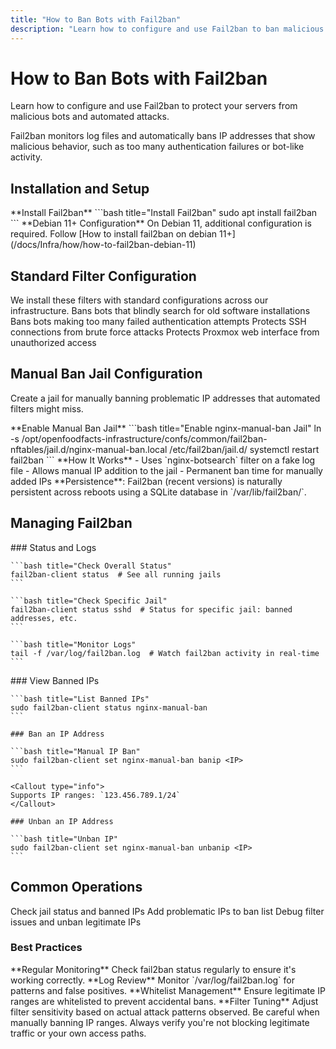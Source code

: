 ```yaml
---
title: "How to Ban Bots with Fail2ban"
description: "Learn how to configure and use Fail2ban to ban malicious bots from your servers. This guide covers installing Fail2ban, setting up various filters, creating a manual ban jail, and managing banned IP addresses."
---
```



# How to Ban Bots with Fail2ban

Learn how to configure and use Fail2ban to protect your servers from malicious bots and automated attacks.

<Callout type="info">
  Fail2ban monitors log files and automatically bans IP addresses that show
  malicious behavior, such as too many authentication failures or bot-like
  activity.
</Callout>

## Installation and Setup

<Steps>
  <Step>
    **Install Fail2ban**
    ```bash title="Install Fail2ban"
    sudo apt install fail2ban
    ```
  </Step>

  <Step>
    **Debian 11+ Configuration**
    <Callout type="info">
      On Debian 11, additional configuration is required. Follow [How to install
      fail2ban on debian 11+](/docs/Infra/how/how-to-fail2ban-debian-11)
    </Callout>
  </Step>
</Steps>

## Standard Filter Configuration

<Callout type="info">
  We install these filters with standard configurations across our
  infrastructure.
</Callout>

<Cards>
  <Card title="nginx-botsearch" href="#standard-filters">
    Bans bots that blindly search for old software installations
  </Card>
  <Card title="nginx-http-auth" href="#standard-filters">
    Bans bots making too many failed authentication attempts
  </Card>
  <Card title="sshd" href="#standard-filters">
    Protects SSH connections from brute force attacks
  </Card>
  <Card title="proxmox_ui" href="#standard-filters">
    Protects Proxmox web interface from unauthorized access
  </Card>
</Cards>

## Manual Ban Jail Configuration

Create a jail for manually banning problematic IP addresses that automated filters might miss.

<Steps>
  <Step>
    **Enable Manual Ban Jail**
    ```bash title="Enable nginx-manual-ban Jail"
    ln -s /opt/openfoodfacts-infrastructure/confs/common/fail2ban-nftables/jail.d/nginx-manual-ban.local /etc/fail2ban/jail.d/
    systemctl restart fail2ban
    ```
  </Step>

  <Step>
    **How It Works** - Uses `nginx-botsearch` filter on a fake log file - Allows
    manual IP addition to the jail - Permanent ban time for manually added IPs
  </Step>
</Steps>

<Callout type="info">
  **Persistence**: Fail2ban (recent versions) is naturally persistent across
  reboots using a SQLite database in `/var/lib/fail2ban/`.
</Callout>

## Managing Fail2ban

<Tabs>
  <Tab value="status" label="Status & Monitoring">
    ### Status and Logs
    
    ```bash title="Check Overall Status"
    fail2ban-client status  # See all running jails
    ```
    
    ```bash title="Check Specific Jail"
    fail2ban-client status sshd  # Status for specific jail: banned addresses, etc.
    ```
    
    ```bash title="Monitor Logs"
    tail -f /var/log/fail2ban.log  # Watch fail2ban activity in real-time
    ```
  </Tab>
  
  <Tab value="management" label="IP Management">
    ### View Banned IPs
    
    ```bash title="List Banned IPs"
    sudo fail2ban-client status nginx-manual-ban
    ```
    
    ### Ban an IP Address
    
    ```bash title="Manual IP Ban"
    sudo fail2ban-client set nginx-manual-ban banip <IP>
    ```
    
    <Callout type="info">
    Supports IP ranges: `123.456.789.1/24`
    </Callout>
    
    ### Unban an IP Address
    
    ```bash title="Unban IP"
    sudo fail2ban-client set nginx-manual-ban unbanip <IP>
    ```
  </Tab>
</Tabs>

## Common Operations

<Cards>
  <Card title="Monitor Activity" href="#monitoring">
    Check jail status and banned IPs
  </Card>
  <Card title="Manual Bans" href="#manual-management">
    Add problematic IPs to ban list
  </Card>
  <Card title="Troubleshooting" href="#troubleshooting">
    Debug filter issues and unban legitimate IPs
  </Card>
</Cards>

### Best Practices

<Steps>
  <Step>
    **Regular Monitoring** Check fail2ban status regularly to ensure it's
    working correctly.
  </Step>

  <Step>
    **Log Review** Monitor `/var/log/fail2ban.log` for patterns and false
    positives.
  </Step>

  <Step>
    **Whitelist Management** Ensure legitimate IP ranges are whitelisted to
    prevent accidental bans.
  </Step>

  <Step>
    **Filter Tuning** Adjust filter sensitivity based on actual attack patterns
    observed.
  </Step>
</Steps>

<Callout type="warning">
  Be careful when manually banning IP ranges. Always verify you're not blocking
  legitimate traffic or your own access paths.
</Callout>
